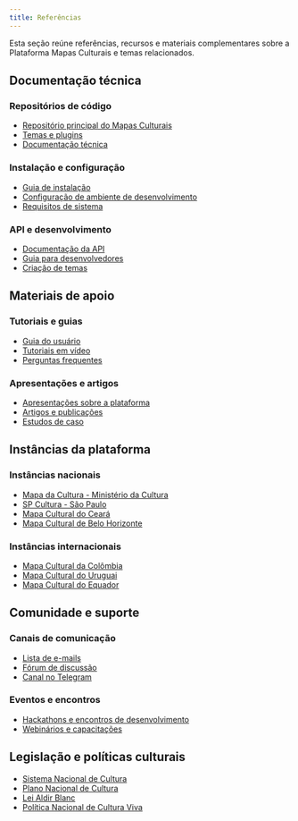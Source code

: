 ```yaml
---
title: Referências
---
```


Esta seção reúne referências, recursos e materiais complementares sobre a Plataforma Mapas Culturais e temas relacionados.

## Documentação técnica

### Repositórios de código

- [Repositório principal do Mapas Culturais](https://github.com/mapasculturais/mapasculturais)
- [Temas e plugins](https://github.com/mapasculturais)
- [Documentação técnica](https://github.com/mapasculturais/mapasculturais/blob/master/documentation/)

### Instalação e configuração

- [Guia de instalação](https://github.com/mapasculturais/mapasculturais/blob/master/documentation/docs/mc_deploy.md)
- [Configuração de ambiente de desenvolvimento](https://github.com/mapasculturais/mapasculturais/blob/master/documentation/docs/mc_developer_guide.md)
- [Requisitos de sistema](https://github.com/mapasculturais/mapasculturais/blob/master/documentation/docs/mc_deploy_requirements.md)

### API e desenvolvimento

- [Documentação da API](https://github.com/mapasculturais/mapasculturais/blob/master/documentation/docs/mc_config_api.md)
- [Guia para desenvolvedores](https://github.com/mapasculturais/mapasculturais/blob/master/documentation/docs/mc_developer_guide.md)
- [Criação de temas](https://github.com/mapasculturais/mapasculturais/blob/master/documentation/docs/mc_developer_theme.md)

## Materiais de apoio

### Tutoriais e guias

- [Guia do usuário](https://github.com/mapasculturais/mapasculturais/blob/master/documentation/docs/mc_user_guide.md)
- [Tutoriais em vídeo](https://www.youtube.com/playlist?list=PL7JK8_4RJVSvUxpDEwxnJeOoQxM-LXKH2)
- [Perguntas frequentes](https://github.com/mapasculturais/mapasculturais/blob/master/documentation/docs/mc_user_faq.md)

### Apresentações e artigos

- [Apresentações sobre a plataforma](https://github.com/mapasculturais/mapasculturais/blob/master/documentation/docs/mc_presentations.md)
- [Artigos e publicações](https://github.com/mapasculturais/mapasculturais/blob/master/documentation/docs/mc_publications.md)
- [Estudos de caso](https://github.com/mapasculturais/mapasculturais/blob/master/documentation/docs/mc_case_studies.md)

## Instâncias da plataforma

### Instâncias nacionais

- [Mapa da Cultura - Ministério da Cultura](https://mapas.cultura.gov.br/)
- [SP Cultura - São Paulo](https://spcultura.prefeitura.sp.gov.br/)
- [Mapa Cultural do Ceará](https://mapacultural.secult.ce.gov.br/)
- [Mapa Cultural de Belo Horizonte](https://mapacultural.pbh.gov.br/)

### Instâncias internacionais

- [Mapa Cultural da Colômbia](https://sicon.mincultura.gov.co/)
- [Mapa Cultural do Uruguai](https://mapa.cultura.uy/)
- [Mapa Cultural do Equador](https://ruac.culturaypatrimonio.gob.ec/)

## Comunidade e suporte

### Canais de comunicação

- [Lista de e-mails](https://groups.google.com/g/mapas-culturais)
- [Fórum de discussão](https://github.com/mapasculturais/mapasculturais/discussions)
- [Canal no Telegram](https://t.me/mapasculturais)

### Eventos e encontros

- [Hackathons e encontros de desenvolvimento](https://github.com/mapasculturais/mapasculturais/blob/master/documentation/docs/mc_community_events.md)
- [Webinários e capacitações](https://github.com/mapasculturais/mapasculturais/blob/master/documentation/docs/mc_webinars.md)

## Legislação e políticas culturais

- [Sistema Nacional de Cultura](http://portalsnc.cultura.gov.br/)
- [Plano Nacional de Cultura](http://pnc.cultura.gov.br/)
- [Lei Aldir Blanc](http://leialdirblanc.cultura.gov.br/)
- [Política Nacional de Cultura Viva](http://culturaviva.gov.br/)
